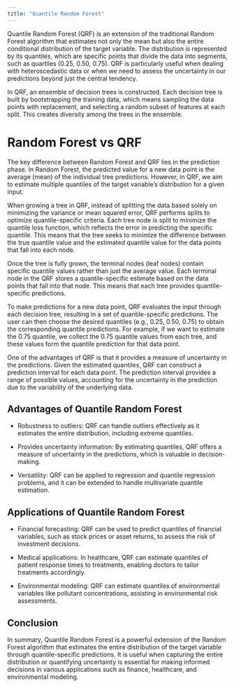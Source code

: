 ```yaml
---
title: "Quantile Random Forest"
---
```


Quantile Random Forest (QRF) is an extension of the traditional Random Forest algorithm that estimates not only the mean but also the entire conditional distribution of the target variable. The distribution is represented by its quantiles, which are specific points that divide the data into segments, such as quartiles (0.25, 0.50, 0.75). QRF is particularly useful when dealing with heteroscedastic data or when we need to assess the uncertainty in our predictions beyond just the central tendency.

In QRF, an ensemble of decision trees is constructed. Each decision tree is built by bootstrapping the training data, which means sampling the data points with replacement, and selecting a random subset of features at each split. This creates diversity among the trees in the ensemble.

# Random Forest vs QRF

The key difference between Random Forest and QRF lies in the prediction phase. In Random Forest, the predicted value for a new data point is the average (mean) of the individual tree predictions. However, in QRF, we aim to estimate multiple quantiles of the target variable's distribution for a given input.

When growing a tree in QRF, instead of splitting the data based solely on minimizing the variance or mean squared error, QRF performs splits to optimize quantile-specific criteria. Each tree node is split to minimize the quantile loss function, which reflects the error in predicting the specific quantile. This means that the tree seeks to minimize the difference between the true quantile value and the estimated quantile value for the data points that fall into each node.

Once the tree is fully grown, the terminal nodes (leaf nodes) contain specific quantile values rather than just the average value. Each terminal node in the QRF stores a quantile-specific estimate based on the data points that fall into that node. This means that each tree provides quantile-specific predictions.

To make predictions for a new data point, QRF evaluates the input through each decision tree, resulting in a set of quantile-specific predictions. The user can then choose the desired quantiles (e.g., 0.25, 0.50, 0.75) to obtain the corresponding quantile predictions. For example, if we want to estimate the 0.75 quantile, we collect the 0.75 quantile values from each tree, and these values form the quantile prediction for that data point.

One of the advantages of QRF is that it provides a measure of uncertainty in the predictions. Given the estimated quantiles, QRF can construct a prediction interval for each data point. The prediction interval provides a range of possible values, accounting for the uncertainty in the prediction due to the variability of the underlying data.

## **Advantages of Quantile Random Forest**

-   Robustness to outliers: QRF can handle outliers effectively as it estimates the entire distribution, including extreme quantiles.

-   Provides uncertainty information: By estimating quantiles, QRF offers a measure of uncertainty in the predictions, which is valuable in decision-making.

-   Versatility: QRF can be applied to regression and quantile regression problems, and it can be extended to handle multivariate quantile estimation.

## **Applications of Quantile Random Forest**

-   Financial forecasting: QRF can be used to predict quantiles of financial variables, such as stock prices or asset returns, to assess the risk of investment decisions.

-   Medical applications: In healthcare, QRF can estimate quantiles of patient response times to treatments, enabling doctors to tailor treatments accordingly.

-   Environmental modeling: QRF can estimate quantiles of environmental variables like pollutant concentrations, assisting in environmental risk assessments.

## Conclusion
In summary, Quantile Random Forest is a powerful extension of the Random Forest algorithm that estimates the entire distribution of the target variable through quantile-specific predictions. It is useful when capturing the entire distribution or quantifying uncertainty is essential for making informed decisions in various applications such as finance, healthcare, and environmental modeling.


